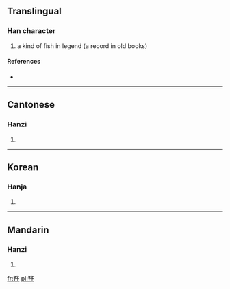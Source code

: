 ==Translingual==

===Han character===
{{Han char|rn=6|rad=亅|as=07|sn=8|four=|canj=弓弓弓戈弓 (NNNIN)}}

# a kind of fish in legend (a record in old books)

====References====
* {{Han ref|kx=0085.230|hdz=10055.060|uh=3428|ud=13352}}

----

==Cantonese==

===Hanzi===
{{yue-hanzi|jyut=|y=jeui6}}

# {{defn|Cantonese|sort=亅07}}

----

==Korean==

===Hanja===
{{ko-hanja|hangeul=서|rv=seo|mr=sŏ|y=se}}

# {{defn|Korean|sort=亅07}}

----

==Mandarin==

===Hanzi===
{{cmn-hanzi|pin=[[xù]] ([[xu4]])|wg=hsü<sup>4</sup>}}

# {{defn|Mandarin|sort=亅07}}

[[fr:㐨]]
[[pl:㐨]]